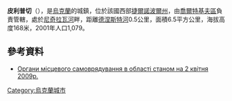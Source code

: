 {{coord|48|38|26|N|26|4|29|E|scale:30000|display=title}}

'''皮利普切'''（{{lang-uk|Пилипче}}），是[[烏克蘭|烏克蘭]]的城鎮，位於該國西部[[捷爾諾波爾州|捷爾諾波爾州]]，由[[喬爾特基夫區|喬爾特基夫區]]負責管轄，處於[[尼奇拉瓦河|尼奇拉瓦河]]畔，距離[[德涅斯特河|德涅斯特河]]0.5公里，面積6.5平方公里，海拔高度168米，2001年人口1,079。

==參考資料==
*[https://archive.is/20120906091527/http://www.obl-rada.te.ua/uk/informatsiya/orhany-mistsevoho-samovryaduvannya-v-oblasti Органи місцевого самоврядування в області станом на 2 квітня 2009р.]

{{Ukraine-geo-stub}}
[[Category:烏克蘭城市|Category:烏克蘭城市]]
